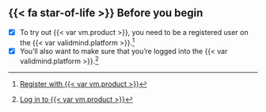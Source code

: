 ::: {.attn}

## {{< fa star-of-life >}} Before you begin

- [x] To try out {{< var vm.product >}}, you need to be a registered user on the {{< var validmind.platform >}}.^[[Register with {{< var vm.product >}}](/guide/access/register-with-validmind.qmd)]
- [x] You'll also want to make sure that you're logged into the {{< var validmind.platform >}}.^[ [Log in to {{< var vm.product >}}](/guide/acess/log-in-to-validmind.qmd)]

:::